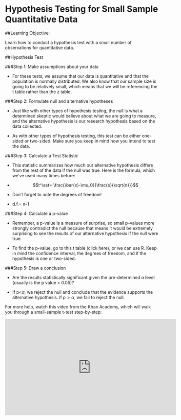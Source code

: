 
# Hypothesis Testing for Small Sample Quantitative Data

##Learning Objective:

Learn how to conduct a hypothesis test with a small number of observations for quantitative data.

##Hypothesis Test

###Step 1: Make assumptions about your data

- For these tests, we assume that our data is quantitative and that the population is normally distributed. We also know that our sample size is going to be relatively small, which means that we will be referencing the t table rather than the z table.

###Step 2: Formulate null and alternative hypotheses

- Just like with other types of hypothesis testing, the null is what a determined skeptic would believe about what we are going to measure, and the alternative hypothesis is our research hypothesis based on the data collected.

- As with other types of hypothesis testing, this test can be either one-sided or two-sided. Make sure you keep in mind how you intend to test the data.
 
###Step 3: Calculate a Test Statistic

- This statistic summarizes how much our alternative hypothesis differs from the rest of the data if the null was true. Here is the formula, which we've used many times before:

- $$t^\ast= \frac{\bar{x}-\mu_0}{\frac{s}{\sqrt{n}}}$$

- Don't forget to note the degrees of freedom!

- d.f.= n-1

###Step 4: Calculate a p-value

- Remember, a p-value is a measure of surprise, so small p-values more strongly contradict the null because that means it would be extremely surprising to see the results of our alternative hypothesis if the null were true.

- To find the p-value, go to this t table (click here), or we can use R.  Keep in mind the confidence interval, the degrees of freedom, and if the hypothesis is one or two-sided.

###Step 5: Draw a conclusion

- Are the results statistically significant given the pre-determined $\alpha$ level (usually is the p value < 0.05)?
 
- If p<$\alpha$, we reject the null and conclude that the evidence supports the alternative hypothesis. If $p>\alpha$, we fail to reject the null.  

For more help, watch this video from the Khan Academy, which will walk you through a small-sample t-test step-by-step: 

<iframe width="560" height="315" src="https://www.youtube.com/embed/D2sMsmL0ScQ" frameborder="0" allowfullscreen></iframe>  

